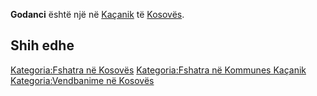 {{Fshat në 
 | Emri                = Godanci
 | EmriAlt                = 
 | NAME_SHORT_FORM=      
 | NAME_GENERIC=      
 | NAME_SORT_NAME_RO=      GODANCI
 | FULL_NAME_RO = Godanci
 | FULL_NAME_ND_RO=Godanci
 | SORT_NAME_RG=GODANCI
 | FULL_NAME_RG=Godanci
 | FULL_NAME_ND_RG=Godanci
 | SRP_NAME_SHORT_FORM=      
 | SRP_NAME_GENERIC=      
 | SRP_NAME_SORT_NAME_RO=      
 | SRP_FULL_NAME_RO = 
 | SRP_FULL_NAME_ND_RO=
 | SRP_SORT_NAME_RG=
 | SRP_FULL_NAME_RG=
 | SRP_FULL_NAME_ND_RG=
 | Emri (Rasa dhanore) = 
 | Figura              = 
 | Shteti              = Kosovo
 | Komuna              = Kaçanik
 | Kodi postar         = 
 | Sipërfaqja          = 

 | Popullsia           = 

 | Regj. i popullsisë  = 
 | Dend. e popullsisë  = 
 | Faqja zyrtare       = 
 <!--- Koordinatat ----> 
 | Gjerësia            = 42.68
 | Gjatësia            = 20.936667
 | Lartësia            = 
}}
'''Godanci''' është një [[]] në [[Kaçanik]] të [[Kosovës]].

<!-- == Gjeografia == -->
<!-- == Historia == -->
<!-- == Demografia == -->
== Shih edhe ==
{{Komuna Kaçanik}}
{{Kosovo-Administrata-Cung}}

[[Kategoria:Fshatra në Kosovës]]
[[Kategoria:Fshatra në Kommunes Kaçanik]]
[[Kategoria:Vendbanime në Kosovës]]